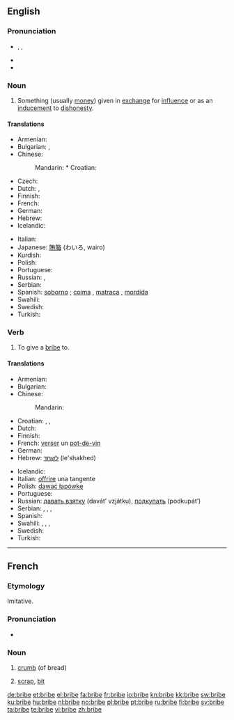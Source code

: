 ==English==

===Pronunciation===
* {{enPR|brīb}}, {{IPA|/braɪb/}}, {{SAMPA|/braIb/}}
* {{rhymes|aɪb}}
* {{audio|en-us-bribe.ogg|Audio (US)}}

===Noun===
{{en-noun}}

# Something (usually [[money]]) given in [[exchange]] for [[influence]] or as an [[inducement]] to [[dishonesty]].

====Translations====
{{trans-top|inducement to dishonesty}}
* Armenian: {{t-|hy|կաշառք|tr=kašaṙk’|sc=Armn|xs=Armenian}}
* Bulgarian: {{t|bg|подкуп|m|sc=Cyrl}},  {{t|bg|рушвет|m|sc=Cyrl}}
* Chinese:
*: Mandarin: {{zh-tsp|賄賂|贿赂|[[huì]][[lù]]}}* Croatian: {{t-|hr|mito|n|alt=míto}}
* Czech: {{t-|cs|úplatek|m}}
* Dutch: {{t+|nl|steekpenning}},  {{t|nl|smeergeld|n}}
* Finnish: {{t+|fi|lahjus}}
* French: {{t+|fr|pot-de-vin|m}}
* German: {{t-|de|Bestechungsgeld|n}}
* Hebrew: {{t-|he|שוחד|m|tr=shokhad|sc=Hebr}}
* Icelandic: {{t|is|múta|f}}
{{trans-mid}}
* Italian: {{t+|it|tangente|f}}
* Japanese: [[賄賂]] (わいろ, wairo)
* Kurdish: {{ku-Arab|[[به‌رتیل]]}}
* Polish: {{t+|pl|łapówka|f}}
* Portuguese: {{t+|pt|suborno|m}}
* Russian: {{t+|ru|взятка|f|tr=vzjátka|sc=Cyrl}}, {{t+|ru|подкуп|m|tr=pódkup|sc=Cyrl}}
* Serbian: {{t-|sr|mito|n}}
* Spanish: [[soborno]] {{m}} ; {{italbrac|colloquial}} [[coima]] {{f}}  {{italbrac|Argentina|Paraguay|Uruguay}}, [[matraca]] {{f}}  {{italbrac|Venezuela}}, [[mordida]] {{f}}  {{italbrac|Mexico}}
* Swahili: {{t+|sw|hongo|xs=Swahili}}
* Swedish: {{t+|sv|muta|c}}
* Turkish: {{t|tr|rüşvet}}
{{trans-bottom}}

===Verb===
{{en-verb|brib|ing}}

# {{transitive}} To give a [[bribe#Noun|bribe]] to.

====Translations====
{{trans-top|to give a bribe}}
* Armenian: {{t-|hy|կաշառել|tr=kašaṙel|sc=Armn|xs=Armenian}}
* Bulgarian: {{t|bg|подкупвам|sc=Cyrl}}
* Chinese:
*: Mandarin: {{zh-tsp|賄賂|贿赂|[[huì]][[lù]]}}
* Croatian: {{t|hr|mititi|alt=mítiti}}, {{t-|hr|potkupiti|alt=potkúpiti}}, {{t|hr|potplatiti|alt=potplátiti}}
* Dutch: {{t+|nl|omkopen}}
* Finnish: {{t+|fi|lahjoa}}
* French: [[verser]] un [[pot-de-vin]]
* German: {{t+|de|bestechen}}
* Hebrew: [[לשחד]] (le'shakhed)
{{trans-mid}}
* Icelandic: {{t|is|múta}}
* Italian: [[offrire]] una tangente
* Polish: [[dawać łapówkę]]
* Portuguese: {{t+|pt|subornar}}
* Russian: [[давать взятку]] (davát’ vzjátku), [[подкупать]] (podkupát’)
* Serbian: {{t-|sr|митити|tr=mititi|sc=Cyrl}}, {{t-|sr|подмитити|tr=podmititi|sc=Cyrl}}, {{t-|sr|поткупити|tr=potkupiti|sc=Cyrl}}, {{t-|sr|потплатити|tr=potplatiti|sc=Cyrl}}
* Spanish: {{t-|es|sobornar}}
* Swahili: {{t+|sw|hongo|xs=Swahili}},  {{t|sw|rushwa|xs=Swahili}},  {{t|sw|mlungula|xs=Swahili}},  {{t+|sw|chai|xs=Swahili}}
* Swedish: {{t+|sv|muta}}
* Turkish: {{t|tr|rüşvet vermek}}
{{trans-bottom}}

----

==French==

===Etymology===
Imitative.

===Pronunciation===
* {{IPA|/bʁib/|lang=fr}}

===Noun===
{{fr-noun|f}}

# {{obsolete|lang=fr}} [[crumb]] (of bread)
# [[scrap]], [[bit]]

[[de:bribe]]
[[et:bribe]]
[[el:bribe]]
[[fa:bribe]]
[[fr:bribe]]
[[io:bribe]]
[[kn:bribe]]
[[kk:bribe]]
[[sw:bribe]]
[[ku:bribe]]
[[hu:bribe]]
[[nl:bribe]]
[[no:bribe]]
[[pl:bribe]]
[[pt:bribe]]
[[ru:bribe]]
[[fi:bribe]]
[[sv:bribe]]
[[ta:bribe]]
[[te:bribe]]
[[vi:bribe]]
[[zh:bribe]]